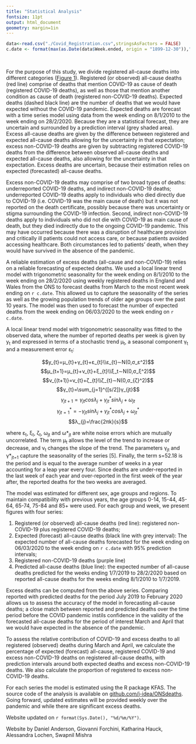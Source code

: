```yaml
---
title: "Statistical Analysis"
fontsize: 11pt
output: html_document
geometry: margin=1in
---
```

```r
data<-read.csv("./Covid_Registration.csv",stringsAsFactors = FALSE)
c.date <- format(max(as.Date(data$Week.ended, origin = "1899-12-30")),"%d/%m/%Y")
```

\


For the purpose of this study, we divide registered all-cause deaths into different categories ([Figure 1](figures.html)). Registered (or observed) all-cause deaths (red line) comprise of deaths that mention COVID-19 as cause of death (registered COVID-19 deaths), as well as those that mention another condition as cause of death (registered non-COVID-19 deaths). Expected deaths (dashed black line) are the number of deaths that we would have expected without the COVID-19 pandemic. Expected deaths are forecast with a time series model using data from the week ending on 8/1/2010 to the week ending on 28/2/2020. Because they are a statistical forecast, they are uncertain and surrounded by a prediction interval (grey shaded area). Excess all-cause deaths are given by the difference between registered and expected all-cause deaths allowing for the uncertainty in that expectation; excess non-COVID-19 deaths are given by subtracting registered COVID-19 deaths from the difference between observed all-cause deaths and expected all-cause deaths, also allowing for the uncertainty in that expectation. Excess deaths are uncertain, because their estimation relies on expected (forecasted) all-cause deaths. 

Excess non-COVID-19 deaths may comprise of two broad types of deaths: underreported COVID-19 deaths, and indirect non-COVID-19 deaths; underreported COVID-19 deaths apply to individuals who died directly due to COVID-19 (i.e. COVID-19 was the main cause of death) but it was not reported on the death certificate, possibly because there was uncertainty or stigma surrounding the COVID-19 infection. Second, indirect non-COVID-19 deaths apply to individuals who did not die with COVID-19 as main cause of death, but they died indirectly due to the ongoing COVID-19 pandemic. This may have occurred because there was a disruption of healthcare provision and critically ill patients could not access care, or because patients avoided accessing healthcare. Both circumstances led to patients’ death, when they would have survived in the absence of the pandemic. 

A reliable estimation of excess deaths (all-cause and non-COVID-19) relies on a reliable forecasting of expected deaths. We used a local linear trend model with trigonometric seasonality for the week ending on 8/1/2010 to the week ending on 28/2/2020 using weekly registered deaths in England and Wales from the ONS to forecast deaths from March to the most recent week ending on `r c.date`. This allowed us to capture the seasonality of the series as well as the growing population trends of older age groups over the past 10 years. The model was then used to forecast the number of expected deaths from the week ending on 06/03/2020 to the week ending on `r c.date`.

A local linear trend model with trigonometric seasonality was fitted to the observed data, where the number of reported deaths per week is given by y~t~ and expressed in terms of a stochastic trend μ~t~, a seasonal component γ~t~ and a measurement error ε~t~:

$$y_{t}=μ_{t}+γ_{t}+ε_{t}\\ε_{t}∼N(0,σ_ε^2)$$
$$μ_{t+1}=μ_{t}+ν_{t}+ξ_{t}\\ξ_t∼N(0,σ_ξ^2)$$
$$ν_{(t+1)}=ν_{t}+ζ_{t}\\ζ_{t}∼N(0,σ_{ζ}^2)$$
$$γ_{t}=\sum_{j=1}^{[s/2]}γ_{jt}$$
$$γ_{jt+1}=γ_{jt}cosλ_{j}+γ_{jt}^* sinλ_{j}+ω_{jt}$$
$$γ_{jt=1}^*=-γ_{jt}sinλ_{j}+γ_{jt}^* cosλ_{j}+ω_{jt}^*$$
$$λ_{j}=\frac{2πk}{s}$$

where ε~t~, ξ~t~, ζ~t~, ω~jt~ and ω\*~jt~ are white noise errors which are mutually uncorrelated. The term μ~t~ allows the level of the trend to increase or decrease, and ν~t~ changes the slope of the trend. The parameters γ~jt~ and γ\*~jt=1~ capture the seasonality of the series [5]. Finally, the term s=52.18 is the period and is equal to the average number of weeks in a year accounting for a leap year every four. Since deaths are under-reported in the last week of each year and over-reported in the first week of the year after, the reported deaths for the two weeks are averaged. 

The model was estimated for different sex, age groups and regions. To maintain compatibility with previous years, the age groups 0-14, 15-44, 45-64, 65-74, 75-84 and 85+ were used. For each group and week, we present figures with four series:

  1. Registered (or observed) all-cause deaths (red line): registered non-COVID-19 plus registered COVID-19 deaths; 
  2. Expected (forecast) all-cause deaths (black line with grey interval): The expected number of all-cause deaths forecasted for the week ending on 06/03/2020 to the week ending on `r c.date` with 95% prediction intervals;
  3. Registered non-COVID-19 deaths (purple line)
  4. Predicted all-cause deaths (blue line): the expected number of all-cause deaths predicted for the weeks ending 1/7/2019 to 28/2/2020 based on reported all-cause deaths for the weeks ending 8/1/2010 to 1/7/2019. 

Excess deaths can be computed from the above series. Comparing reported with predicted deaths for the period July 2019 to February 2020 allows us to assess the accuracy of the model in forecasting all-cause deaths; a close match between reported and predicted deaths over the time period before the COVID pandemic instils confidence in the validity of the forecasted all-cause deaths for the period of interest March and April that we would have expected in the absence of the pandemic. 

To assess the relative contribution of COVID-19 and excess deaths to all registered (observed) deaths during March and April, we calculate the percentage of expected (forecast) all-cause, registered COVID-19 and excess non-COVID-19 deaths on registered all-cause deaths, with prediction intervals around both expected deaths and excess non-COVID-19 deaths. We also calculate the proportion of registered to excess non-COVID-19 deaths. 

For each series the model is estimated using the R package KFAS. The source code of the analysis is available on [github.com/j-idea/ONSdeaths](www.github.com/j-idea/ONSdeaths). Going forward, updated estimates will be provided weekly over the pandemic and while there are significant excess deaths. 


Website updated on `r format(Sys.Date(), "%d/%m/%Y")`.

Website by Daniel Anderson, Giovanni Forchini, Katharina Hauck, Alessandra Lochen, Swapnil Mishra


